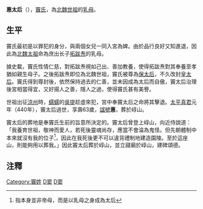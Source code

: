 '''惠太后'''（{{bd|377年||440年|catIdx=Dou,窦}}），[[竇姓|竇氏]]，為[[拓跋燾|北魏世祖]]的[[乳母|乳母]]。

== 生平 ==

竇氏最初是以罪犯的身分，與兩個女兒一同入宮為婢。由於品行良好又知進退，因此為[[拓跋嗣|北魏太祖]]命為庶出长子[[拓跋焘|拓跋焘]]的乳母。

據史載，竇氏性情仁慈，對拓跋焘視如己出、善加教養，使得拓跋焘對其奉養至孝猶如親生母子。之後拓跋焘即位為北魏世祖，竇氏被尊為[[保太后|保太后]]，不久改封[[皇太后|皇太后]]。竇氏得到尊封後，依然保持過去的仁善，並未因成為太后而自傲，竇太后治理後宮相當得宜，又好揚人之善，隱人之過，使得竇氏甚有美譽。

世祖出征[[涼州|涼州]]時，[[蠕蠕|蠕蠕]]的[[吳提|吳提]]趁虛來犯，宮中奉竇太后之命將其擊退。[[太平真君|太平真君]]元年（440年），竇太后過世，享壽63歲，[[諡號|諡號]]'''惠'''，葬於崞山。

竇太后的葬地是奉竇氏生前的旨意所決定的。竇太后曾登上崞山，向近侍說道：「我養育世祖，敬神而愛人，若死後靈魂尚存，應當不會淪為鬼怪。但先朝體制中本來就沒有我的位子<ref>指本身並非帝母，而是以乳母之身成為太后</ref>，因此在我死後更不可以違背禮制地建造園陵。至於這座山，則能夠用以葬我。」因此竇太后葬於崞山，並立寢廟於崞山，建碑頌德。

==注釋==
<div class="references-small">
<references />
</div>

{{北魏皇后}}

[[Category:竇姓|Category:竇姓]]
[[Category:保太后|D窦]]
[[Category:北魏皇太后|D窦]]